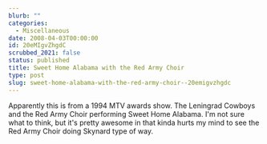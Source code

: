 ```yaml
---
blurb: ""
categories:
  - Miscellaneous
date: 2008-04-03T00:00:00
id: 20eMIgvZhgdC
scrubbed_2021: false
status: published
title: Sweet Home Alabama with the Red Army Choir
type: post
slug: sweet-home-alabama-with-the-red-army-choir--20emigvzhgdc
---
```


Apparently this is from a 1994 MTV awards show. The Leningrad
Cowboys and the Red Army Choir performing Sweet Home Alabama.
I'm not sure what to think, but it's pretty awesome in that kinda
hurts my mind to see the Red Army Choir doing Skynard type of way.